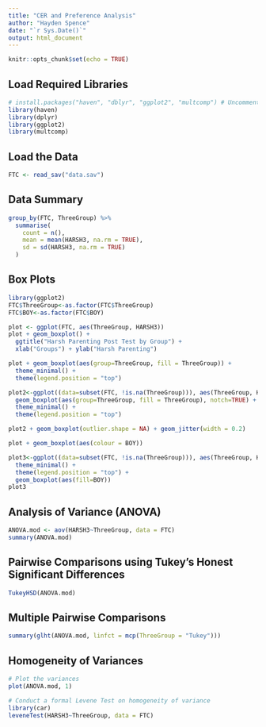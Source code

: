 ```yaml
---
title: "CER and Preference Analysis"
author: "Hayden Spence"
date: "`r Sys.Date()`"
output: html_document
---
```


```r
knitr::opts_chunk$set(echo = TRUE)
```
## Load Required Libraries
```r
# install.packages("haven", "dblyr", "ggplot2", "multcomp") # Uncomment to install the packages if necessary
library(haven)
library(dplyr)
library(ggplot2)
library(multcomp)
```
## Load the Data
```r
FTC <- read_sav("data.sav")
```
## Data Summary
```r
group_by(FTC, ThreeGroup) %>%
  summarise(
    count = n(),
    mean = mean(HARSH3, na.rm = TRUE),
    sd = sd(HARSH3, na.rm = TRUE)
  )
```
## Box Plots
```r
library(ggplot2)
FTC$ThreeGroup<-as.factor(FTC$ThreeGroup)
FTC$BOY<-as.factor(FTC$BOY)

plot <- ggplot(FTC, aes(ThreeGroup, HARSH3)) 
plot + geom_boxplot() +
  ggtitle("Harsh Parenting Post Test by Group") +
  xlab("Groups") + ylab("Harsh Parenting") 

plot + geom_boxplot(aes(group=ThreeGroup, fill = ThreeGroup)) +
  theme_minimal() + 
  theme(legend.position = "top")

plot2<-ggplot((data=subset(FTC, !is.na(ThreeGroup))), aes(ThreeGroup, HARSH3)) + 
  geom_boxplot(aes(group=ThreeGroup, fill = ThreeGroup), notch=TRUE) +
  theme_minimal() + 
  theme(legend.position = "top")

plot2 + geom_boxplot(outlier.shape = NA) + geom_jitter(width = 0.2)

plot + geom_boxplot(aes(colour = BOY))

plot3<-ggplot((data=subset(FTC, !is.na(ThreeGroup))), aes(ThreeGroup, HARSH3)) + 
  theme_minimal() + 
  theme(legend.position = "top") +
  geom_boxplot(aes(fill=BOY))
plot3
```
## Analysis of Variance (ANOVA)
```r
ANOVA.mod <- aov(HARSH3~ThreeGroup, data = FTC)
summary(ANOVA.mod)
```
## Pairwise Comparisons using Tukey's Honest Significant Differences
```r
TukeyHSD(ANOVA.mod)
```
## Multiple Pairwise Comparisons
```r
summary(glht(ANOVA.mod, linfct = mcp(ThreeGroup = "Tukey")))
```
## Homogeneity of Variances
```r
# Plot the variances
plot(ANOVA.mod, 1)

# Conduct a formal Levene Test on homogeneity of variance 
library(car)
leveneTest(HARSH3~ThreeGroup, data = FTC)
```
